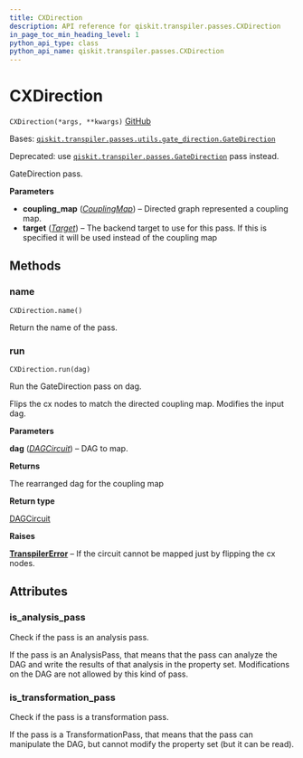 ```yaml
---
title: CXDirection
description: API reference for qiskit.transpiler.passes.CXDirection
in_page_toc_min_heading_level: 1
python_api_type: class
python_api_name: qiskit.transpiler.passes.CXDirection
---
```


# CXDirection

<span id="qiskit.transpiler.passes.CXDirection" />

`CXDirection(*args, **kwargs)` [GitHub](https://github.com/qiskit/qiskit/tree/stable/0.21/qiskit/transpiler/passes/utils/cx_direction.py "view source code")

Bases: [`qiskit.transpiler.passes.utils.gate_direction.GateDirection`](qiskit.transpiler.passes.GateDirection "qiskit.transpiler.passes.utils.gate_direction.GateDirection")

Deprecated: use [`qiskit.transpiler.passes.GateDirection`](qiskit.transpiler.passes.GateDirection "qiskit.transpiler.passes.GateDirection") pass instead.

GateDirection pass.

**Parameters**

*   **coupling\_map** ([*CouplingMap*](qiskit.transpiler.CouplingMap "qiskit.transpiler.CouplingMap")) – Directed graph represented a coupling map.
*   **target** ([*Target*](qiskit.transpiler.Target "qiskit.transpiler.Target")) – The backend target to use for this pass. If this is specified it will be used instead of the coupling map

## Methods

### name

<span id="qiskit.transpiler.passes.CXDirection.name" />

`CXDirection.name()`

Return the name of the pass.

### run

<span id="qiskit.transpiler.passes.CXDirection.run" />

`CXDirection.run(dag)`

Run the GateDirection pass on dag.

Flips the cx nodes to match the directed coupling map. Modifies the input dag.

**Parameters**

**dag** ([*DAGCircuit*](qiskit.dagcircuit.DAGCircuit "qiskit.dagcircuit.DAGCircuit")) – DAG to map.

**Returns**

The rearranged dag for the coupling map

**Return type**

[DAGCircuit](qiskit.dagcircuit.DAGCircuit "qiskit.dagcircuit.DAGCircuit")

**Raises**

[**TranspilerError**](qiskit.transpiler.TranspilerError "qiskit.transpiler.TranspilerError") – If the circuit cannot be mapped just by flipping the cx nodes.

## Attributes

<span id="qiskit.transpiler.passes.CXDirection.is_analysis_pass" />

### is\_analysis\_pass

Check if the pass is an analysis pass.

If the pass is an AnalysisPass, that means that the pass can analyze the DAG and write the results of that analysis in the property set. Modifications on the DAG are not allowed by this kind of pass.

<span id="qiskit.transpiler.passes.CXDirection.is_transformation_pass" />

### is\_transformation\_pass

Check if the pass is a transformation pass.

If the pass is a TransformationPass, that means that the pass can manipulate the DAG, but cannot modify the property set (but it can be read).

